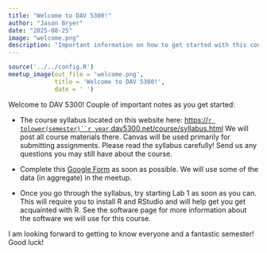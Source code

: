```yaml
---
title: "Welcome to DAV 5300!"
author: "Jason Bryer"
date: "2025-08-25"
image: "welcome.png"
description: "Important information on how to get started with this course. Please read this post carefully."
---
```


```r
source('../../config.R')
meetup_image(out_file = 'welcome.png',
			 title = 'Welcome to DAV 5300!',
			 date = ' ')
```

Welcome to DAV 5300! Couple of important notes as you get started:

* The course syllabus located on this website here: [https://`r tolower(semester)``r year`.dav5300.net/course/syllabus.html](https://`r tolower(semester)``r year`.dav5300.net/course/syllabus.html) We will post all course materials there. Canvas will be used primarily for submitting assignments. Please read the syllabus carefully! Send us any questions you may still have about the course.

* Complete this [Google Form](`r formative_assessment`) as soon as possible. We will use some of the data (in aggregate) in the meetup.

* Once you go through the syllabus, try starting Lab 1 as soon as you can. This will require you to install R and RStudio and will help get you get acquainted with R. See the software page for more information about the software we will use for this course.

I am looking forward to getting to know everyone and a fantastic semester! Good luck!

